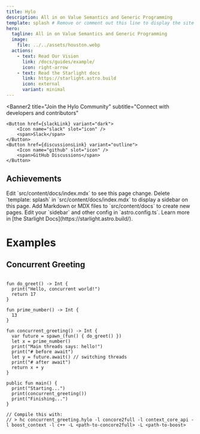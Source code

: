 ```yaml
---
title: Hylo
description: All in on Value Semantics and Generic Programming
template: splash # Remove or comment out this line to display the site sidebar on this page.
hero:
  tagline: All in on Value Semantics and Generic Programming
  image:
    file: ../../assets/houston.webp
  actions:
    - text: Read Our Vision
      link: /docs/guides/example/
      icon: right-arrow
    - text: Read the Starlight docs
      link: https://starlight.astro.build
      icon: external
      variant: minimal
---
```





<Banner2
    title="Join the Hylo Community"
    subtitle="Connect with developers and contributors"
>
    <Button href={slackLink} variant="dark">
        <Icon name="slack" slot="icon" />
        <span>Slack</span>
    </Button>
    <Button href={discussionsLink} variant="outline">
        <Icon name="github" slot="icon" />
        <span>GitHub Discussions</span>
    </Button>
</Banner2>




## Achievements



<CardGrid>
    <Card title="Update content" icon="pencil">
        Edit `src/content/docs/index.mdx` to see this page change.
    </Card>
    <Card title="Change page layout" icon="document">
        Delete `template: splash` in `src/content/docs/index.mdx` to display a
        sidebar on this page.
    </Card>
    <Card title="Add new content" icon="add-document">
        Add Markdown or MDX files to `src/content/docs` to create new pages.
    </Card>
    <Card title="Configure your site" icon="setting">
        Edit your `sidebar` and other config in `astro.config.ts`.
    </Card>
    <Card title="Read the docs" icon="open-book">
        Learn more in [the Starlight Docs](https://starlight.astro.build/).
    </Card>
</CardGrid>


# Examples

## Concurrent Greeting
```hylo

fun do_greet() -> Int {
  print("Hello, concurrent world!")
  return 17
}

fun prime_number() -> Int {
  13
}

fun concurrent_greeting() -> Int {
  var future = spawn_(fun() { do_greet() })
  let x = prime_number()
  print("Main threads says: hello!")
  print("# before await")
  let y = future.await() // switching threads
  print("# after await")
  return x + y
}

public fun main() {
  print("Starting...")
  print(concurrent_greeting())
  print("Finishing...")
}

// Compile this with:
// > hc concurrent_greeting.hylo -l concore2full -l context_core_api -l boost_context -l c++ -L <path-to-concore2full> -L <path-to-boost>
```
